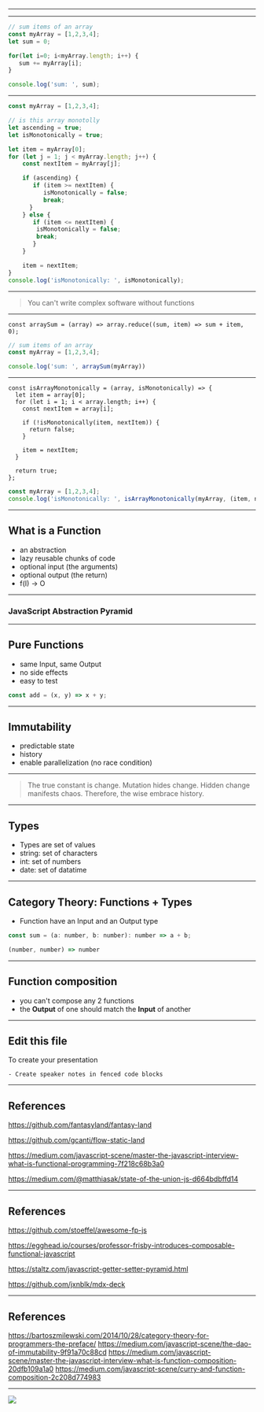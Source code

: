 


<Head>
  <title>Functional Types Abstractions</title>
</Head>

<Cover />

---

<Intro />

---


```javascript Before Functions
// sum items of an array
const myArray = [1,2,3,4];
let sum = 0;

for(let i=0; i<myArray.length; i++) {
   sum += myArray[i];
}

console.log('sum: ', sum);
```

---


```javascript Before Functions
const myArray = [1,2,3,4];

// is this array monotolly
let ascending = true;
let isMonotonically = true;

let item = myArray[0];
for (let j = 1; j < myArray.length; j++) {
    const nextItem = myArray[j];

    if (ascending) {
       if (item >= nextItem) {
          isMonotonically = false;
          break;
      }
    } else {
       if (item <= nextItem) {
        isMonotonically = false;
        break;
       }
    }

    item = nextItem;
}
console.log('isMonotonically: ', isMonotonically);
```

---

> You can't write complex software without functions

---


```
const arraySum = (array) => array.reduce((sum, item) => sum + item, 0);
```
```javascript After Functions
// sum items of an array
const myArray = [1,2,3,4];

console.log('sum: ', arraySum(myArray))
```

---


```
const isArrayMonotonically = (array, isMonotonically) => {
  let item = array[0];
  for (let i = 1; i < array.length; i++) {
    const nextItem = array[i];

    if (!isMonotonically(item, nextItem)) {
      return false;
    }

    item = nextItem;
  }

  return true;
};
```

```javascript After Functions
const myArray = [1,2,3,4];
console.log('isMonotonically: ', isArrayMonotonically(myArray, (item, nextItem) => item < nextItem));
```
---

## What is a Function

- an abstraction
- lazy reusable chunks of code
- optional input (the arguments)
- optional output (the return)
- f(I) -> O

---

### JavaScript Abstraction Pyramid

<CustomImage
    src="img/abstraction-pyramid.png"
    width={600}
/>

---

## Pure Functions

- same Input, same Output
- no side effects
- easy to test

```jsx
const add = (x, y) => x + y;
```

---
## Immutability

- predictable state
- history
- enable parallelization (no race condition)

---
> The true constant is change. Mutation hides change. Hidden change manifests chaos. Therefore, the wise embrace history.

---
## Types
- Types are set of values
- string: set of characters
- int: set of numbers
- date: set of datatime

---

## Category Theory: Functions + Types
- Function have an Input and an Output type

```javascript
const sum = (a: number, b: number): number => a + b;
```

```javascript
(number, number) => number
```

---
## Function composition
- you can't compose any 2 functions
- the **Output** of one should match the **Input** of another

---

## Edit this file

To create your presentation

```notes
- Create speaker notes in fenced code blocks
```

---

## References
<https://github.com/fantasyland/fantasy-land>

<https://github.com/gcanti/flow-static-land>

<https://medium.com/javascript-scene/master-the-javascript-interview-what-is-functional-programming-7f218c68b3a0>

<https://medium.com/@matthiasak/state-of-the-union-js-d664bdbffd14>

---

## References
<https://github.com/stoeffel/awesome-fp-js>

<https://egghead.io/courses/professor-frisby-introduces-composable-functional-javascript>

<https://staltz.com/javascript-getter-setter-pyramid.html>

<https://github.com/jxnblk/mdx-deck>

---

## References
<https://bartoszmilewski.com/2014/10/28/category-theory-for-programmers-the-preface/>
<https://medium.com/javascript-scene/the-dao-of-immutability-9f91a70c88cd>
<https://medium.com/javascript-scene/master-the-javascript-interview-what-is-function-composition-20dfb109a1a0>
<https://medium.com/javascript-scene/curry-and-function-composition-2c208d774983>

---
<Image src='img/fantasyland.png' size={100}/>
